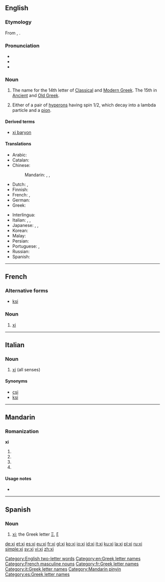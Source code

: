 {{also|XI|xī|xí|xǐ|xì|χι}}
==English==
{{letter_disp2|nu|[[image:Greek_uc_xi.png|50px]][[image:Greek_lc_xi.png|30px]] |omicron|ξεῖ|Ξ|ξ}}

===Etymology===
From {{etyl|grc|en}} {{l|grc|ξεῖ}}, {{l|grc|ξῖ}}.

===Pronunciation===
* {{IPA|/ksaɪ/|/saɪ/|/ksiː/}}
* {{audio|en-us-xi.ogg|Audio (US)}}
* {{rhymes|aɪ}}

===Noun===
{{en-noun}}

# The name for the 14th letter of [[Classical Greek|Classical]] and [[Modern Greek]].  The 15th in [[Ancient Greek|Ancient]] and [[Old Greek]].
# {{context|particle|lang=en}} Either of a pair of [[hyperons]] having spin 1/2, which decay into a lambda particle and a [[pion]].

====Derived terms====
* [[xi baryon]]

====Translations====
{{trans-top|Greek letter}}
* Arabic: {{t|ar|كسي|m|tr=ksii|sc=Arab}}
* Catalan: {{t|ca|ksi|f}}
* Chinese:
*: Mandarin: {{t+|cmn|克西|tr=kèxī|sc=Hani}}, {{t|cmn|克希|tr=kèxī|sc=Hani}}, {{t+|cmn|可塞|tr=kěsài|sc=Hani}}
* Dutch: {{t|nl|xi|m|f}},  {{t|nl|ksi|m|f}}
* Finnish: {{t+|fi|ksii}}
* French: {{t+|fr|xi|m}}, {{t+|fr|ksi|m}}
* German: {{t+|de|Xi|n}}
* Greek: {{t+|el|ξι|n|tr=xi|sc=Grek}}
{{trans-mid}}
* Interlingua: {{t|ia|xi}}
* Italian: {{t+|it|xi|m|f}}, {{t|it|csi|m|f}}, {{t|it|ksi|m|f}}
* Japanese: {{t|ja|グザイ|tr=guzai|sc=Jpan}}, {{t|ja|クサイ|tr=kusai|sc=Jpan}}, {{t|ja|クスィー|tr=kusī|sc=Jpan}}
* Korean: {{t+|ko|크시|tr=keusi|sc=Kore}}
* Malay: {{t|ms|xi}}
* Persian: {{t+|fa|کسی|tr=ksi|sc=fa-Arab}}
* Portuguese: {{t|pt|xi|m}}, {{t|pt|csi|m}}
* Russian: {{t|ru|кси|n|tr=ksi}}
* Spanish: {{t+|es|xi|f}}
{{trans-bottom}}

[[Category:English two-letter words]]
[[Category:en:Greek letter names]]

----

==French==

===Alternative forms===
* [[ksi]]

===Noun===
{{fr-noun|m|inv}}

# [[xi#English|xi]] {{gloss|Greek letter}}

[[Category:French masculine nouns]]
[[Category:fr:Greek letter names]]

----

==Italian==

===Noun===
{{head|it|noun|g=m|g2=f|invariable}}

# [[#English|xi]] (all senses)

====Synonyms====
* [[csi]]
* [[ksi]]

[[Category:it:Greek letter names]]

----

==Mandarin==

===Romanization===
'''xi'''

# {{nonstandard spelling of|lang=cmn|sc=Latn|xī}}
# {{nonstandard spelling of|lang=cmn|sc=Latn|xí}}
# {{nonstandard spelling of|lang=cmn|sc=Latn|xǐ}}
# {{nonstandard spelling of|lang=cmn|sc=Latn|xì}}

====Usage notes====
* {{cmn-toneless-note}}

[[Category:Mandarin pinyin]]

----

==Spanish==

===Noun===
{{es-noun|f|xíes}}

# [[#English|xi]]; the Greek letter [[Ξ]], [[ξ]]

[[Category:es:Greek letter names]]

[[de:xi]]
[[et:xi]]
[[es:xi]]
[[eu:xi]]
[[fr:xi]]
[[gl:xi]]
[[ko:xi]]
[[io:xi]]
[[id:xi]]
[[it:xi]]
[[ku:xi]]
[[la:xi]]
[[pl:xi]]
[[ru:xi]]
[[simple:xi]]
[[sv:xi]]
[[vi:xi]]
[[zh:xi]]
